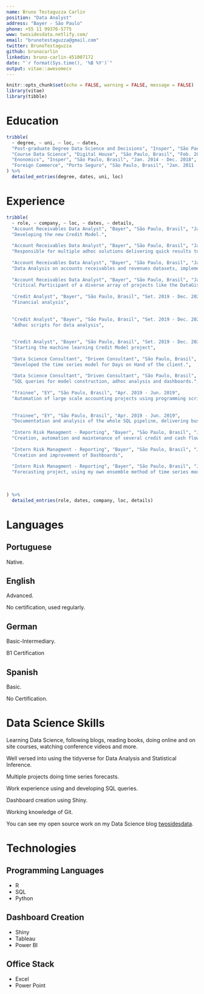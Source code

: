 ```yaml
---
name: Bruno Testaguzza Carlin
position: "Data Analyst"
address: "Bayer - São Paulo"
phone: +55 11 99376-5775
www: twosidesdata.netlify.com/
email: "brunotestaguzza@gmail.com"
twitter: BrunoTestaguzza
github: brunocarlin
linkedin: bruno-carlin-451007172
date: "`r format(Sys.time(), '%B %Y')`"
output: vitae::awesomecv
---
```


```r
knitr::opts_chunk$set(echo = FALSE, warning = FALSE, message = FALSE)
library(vitae)
library(tibble)
```

# Education

```r
tribble(
  ~ degree, ~ uni, ~ loc, ~ dates,
  "Post-graduate Degree Data Science and Decisions", "Insper", "São Paulo, Brasil", "Jun. 2019 - Mar 2021",
  "Course Data Science", "Digital House", "São Paulo, Brasil", "Feb. 2019 - May. 2019",
  "Enonomics", "Insper", "São Paulo, Brasil", "Jan. 2014 - Dec. 2018",
  "Foreign Commerce", "Porto Seguro", "São Paulo, Brasil", "Jan. 2011 - Dec. 2013",
) %>% 
  detailed_entries(degree, dates, uni, loc)
```


<!-- [Post-graduate Degree Data Science and Decisions](https://www.insper.edu.br/pos-graduacao/programas-avancados/programa-avancado-em-data-science-e-decisao/) -->

<!-- [Graduation Economics](https://www.insper.edu.br/graduacao/economia/) -->

<!-- [Studying Data Science](https://br.digitalhouse.com/curso/data-science/) -->

<!-- [Foreign Commerce - High School](https://www.portoseguro.org.br/conteudo/detalhe/currculo-brasileiro/ensino-mdio-comrcio-exterior) -->


# Experience

```r
tribble(
  ~ role, ~ company, ~ loc, ~ dates, ~ details,
  "Account Receivables Data Analyst", "Bayer", "São Paulo, Brasil", "Jan. 2020 - Present",
  "Developing the new Credit Model.",
  
  "Account Receivables Data Analyst", "Bayer", "São Paulo, Brasil", "Jan. 2020 - Present",
  "Responsible for multiple adhoc solutions delivering quick results to the business employing programming scripts to process small to medium size problem effectively and reliably.",
  
  "Account Receivables Data Analyst", "Bayer", "São Paulo, Brasil", "Jan. 2020 - Present",
  "Data Analysis on accounts receivables and revenues datasets, implementing pipelines from data extraction to dashboards",
  
  "Account Receivables Data Analyst", "Bayer", "São Paulo, Brasil", "Jan. 2020 - Present",
  "Critical Participant of a diverse array of projects like the DataGis of the Credit Area and the Online Financing tool.",
  
  "Credit Analyst", "Bayer", "São Paulo, Brasil", "Set. 2019 - Dec. 2020",
  "Financial analysis",
  
  
  "Credit Analyst", "Bayer", "São Paulo, Brasil", "Set. 2019 - Dec. 2020",
  "Adhoc scripts for data analysis",
  
  
  "Credit Analyst", "Bayer", "São Paulo, Brasil", "Set. 2019 - Dec. 2020",
  "Starting the machine learning Credit Model project",
  
  "Data Science Consultant", "Driven Consultant", "São Paulo, Brasil", "Jul. 2019 - Set. 2019",
  "Developed the time series model for Days on Hand of the client.",
  
  "Data Science Consultant", "Driven Consultant", "São Paulo, Brasil", "Jul. 2019 - Set. 2019",
  "SQL queries for model construction, adhoc analysis and dashboards.",
  
  "Trainee", "EY", "São Paulo, Brasil", "Apr. 2019 - Jun. 2019",
  "Automation of large scale accounting projects using programming scripts",
  
  
  "Trainee", "EY", "São Paulo, Brasil", "Apr. 2019 - Jun. 2019",
  "Documentation and analysis of the whole SQL pipeline, delivering business understanding",
  
  "Intern Risk Managment - Reporting", "Bayer", "São Paulo, Brasil", "Jan. 2018 - Dec 2018",
  "Creation, automation and maintenance of several credit and cash flow reports",
  
  "Intern Risk Managment - Reporting", "Bayer", "São Paulo, Brasil", "Jan. 2018 - Dec 2018",
  "Creation and improvement of Dashboards",
  
  "Intern Risk Managment - Reporting", "Bayer", "São Paulo, Brasil", "Jan. 2018 - Dec 2018",
  "Forecasting project, using my own ensemble method of time series models to create hierachichal forecasts",
  
  
  
) %>% 
  detailed_entries(role, dates, company, loc, details)
```

# Languages

## Portuguese

Native.

## English

Advanced.  

No certification, used regularly.


## German

Basic-Intermediary.  

B1 Certification

## Spanish

Basic.  

No Certification.


# Data Science Skills

Learning Data Science, following blogs, reading books, doing online and on site courses, watching conference videos and more.

Well versed into using the tidyverse for Data Analysis and Statistical Inference.

Multiple projects doing time series forecasts.

Work experience using and developing SQL queries.

Dashboard creation using Shiny.

Working knowledge of Git.

You can see my open source work on my Data Science blog [twosidesdata](twosidesdata.netlify.com).

# Technologies

## Programming Languages

* R
* SQL
* Python

## Dashboard Creation

* Shiny
* Tableau
* Power BI

## Office Stack

* Excel
* Power Point




